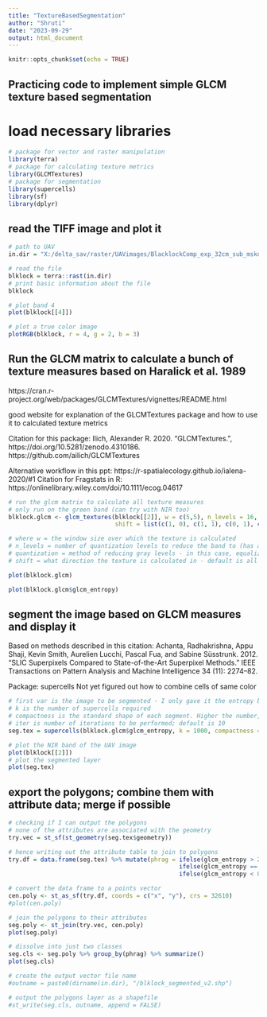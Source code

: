 ---
title: "TextureBasedSegmentation"
author: "Shruti"
date: "2023-09-29"
output: html_document
---

```{r setup, include=FALSE}
knitr::opts_chunk$set(echo = TRUE)
```

## Practicing code to implement simple GLCM texture based segmentation

# load necessary libraries

```{r}
# package for vector and raster manipulation
library(terra)
# package for calculating texture metrics
library(GLCMTextures)
# package for segmentation
library(supercells)
library(sf)
library(dplyr)
```

## read the TIFF image and plot it


```{r}

# path to UAV
in.dir = "X:/delta_sav/raster/UAVimages/BlacklockComp_exp_32cm_sub_mskd.img"

# read the file
blklock = terra::rast(in.dir)
# print basic information about the file
blklock
```

```{r}
# plot band 4
plot(blklock[[4]])
```

```{r}
# plot a true color image
plotRGB(blklock, r = 4, g = 2, b = 3)

```

## Run the GLCM matrix to calculate a bunch of texture measures based on Haralick et al. 1989

https://cran.r-project.org/web/packages/GLCMTextures/vignettes/README.html

good website for explanation of the GLCMTextures package and how to use it 
to calculated texture metrics

Citation for this package:
Ilich, Alexander R. 2020. “GLCMTextures.”, https://doi.org/10.5281/zenodo.4310186. https://github.com/ailich/GLCMTextures

Alternative workflow in this ppt: https://r-spatialecology.github.io/ialena-2020/#1
Citation for Fragstats in R: https://onlinelibrary.wiley.com/doi/10.1111/ecog.04617


```{r}

# run the glcm matrix to calculate all texture measures
# only run on the green band (can try with NIR too)
blklock.glcm <- glcm_textures(blklock[[2]], w = c(5,5), n_levels = 16, quantization = "equal range", 
                              shift = list(c(1, 0), c(1, 1), c(0, 1), c(-1, 1)))

# where w = the window size over which the texture is calculated
# n_levels = number of quantization levels to reduce the band to (has a huge impact on computation time)
# quantization = method of reducing gray levels - in this case, equalizing the histogram (equal prob)
# shift = what direction the texture is calculated in - default is all four directions as shown here in this list

plot(blklock.glcm)
```


```{r}
plot(blklock.glcm$glcm_entropy)

```

## segment the image based on GLCM measures and display it

Based on methods described in this citation:
Achanta, Radhakrishna, Appu Shaji, Kevin Smith, Aurelien Lucchi, Pascal Fua, and Sabine Süsstrunk. 2012. “SLIC Superpixels Compared to State-of-the-Art Superpixel Methods.” IEEE Transactions on Pattern Analysis and Machine Intelligence 34 (11): 2274–82.

Package: supercells
Not yet figured out how to combine cells of same color

```{r}

# first var is the image to be segmented - I only gave it the entropy band
# k is the number of supercells required
# compactness is the standard shape of each segment. Higher the number, more regular the shape
# iter is number of iterations to be performed; default is 10
seg.tex = supercells(blklock.glcm$glcm_entropy, k = 1000, compactness = 1, iter = 20)

# plot the NIR band of the UAV image
plot(blklock[[2]])
# plot the segmented layer
plot(seg.tex)

```


## export the polygons; combine them with attribute data; merge if possible

```{r}
# checking if I can output the polygons
# none of the attributes are associated with the geometry
try.vec = st_sf(st_geometry(seg.tex$geometry))

# hence writing out the attribute table to join to polygons
try.df = data.frame(seg.tex) %>% mutate(phrag = ifelse(glcm_entropy > 2.5, 1, 
                                                ifelse(glcm_entropy == 0, 0,
                                                ifelse(glcm_entropy < 0.52, 2, 3))))

# convert the data frame to a points vector
cen.poly <- st_as_sf(try.df, coords = c("x", "y"), crs = 32610)
#plot(cen.poly)

# join the polygons to their attributes
seg.poly <- st_join(try.vec, cen.poly)
plot(seg.poly)

# dissolve into just two classes 
seg.cls <- seg.poly %>% group_by(phrag) %>% summarize()
plot(seg.cls)

# create the output vector file name
#outname = paste0(dirname(in.dir), "/blklock_segmented_v2.shp")

# output the polygons layer as a shapefile
#st_write(seg.cls, outname, append = FALSE)

```



